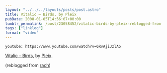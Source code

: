 ```yaml
---
layout: "../../../layouts/posts/post.astro"
title: Vitalic – Birds, by Pleix
pubDate: 2008-01-05T14:56:07+00:00
tumblr_permalink: /post/23058452/vitalic-birds-by-pleix-reblogged-from-rach
tags: ["linklog"]
format: "video"
---
```


`youtube: https://www.youtube.com/watch?v=6RvAjiJzlAo`

[Vitalic &#8211; Birds][1], by [Pleix][2].

(reblogged from [rach][3])

[1]: https://www.youtube.com/watch?v=6RvAjiJzlAo
[2]: http://www.pleix.net/
[3]: http://rach.tumblr.com/
